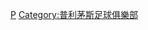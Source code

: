 {{noteTA|G1=足球|G2=FAcup
|T=zh-hans:普利茅斯球员; zh-hk:普利茅夫球員;
|1=zh-hans:普利茅斯; zh-hk:普利茅夫;
}}
{{Catnav|頁面分類|...|英國足球|英格蘭足球|效力英格蘭球會的球員}}

[[Category:效力英格蘭球會的球員|P]]
[[Category:普利茅斯足球俱樂部|Category:普利茅斯足球俱樂部]]